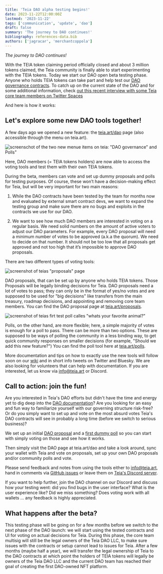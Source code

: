 ```yaml
---
title: 'Teia DAO alpha testing begins!'
date: 2023-11-22T12:00:00Z
lastmod: '2023-11-22'
tags: ['communication', 'update', 'dao']
draft: false
summary: 'The journey to DAO continues!'
bibliography: references-data.bib
authors: ['jagracar', 'merchantcoppola']
---
```






_The journey to DAO continues!_

With the TEIA token claiming period officially closed and about 3 million tokens claimed, the Teia community is finally able to start experimenting with the TEIA tokens. Today we start our DAO open beta testing phase. Anyone who holds TEIA tokens can take part and help test our [DAO governance contracts](https://github.com/teia-community/teia-docs/wiki/Governance-on-Teia). To catch up on the current state of the DAO and for some additional information, check [out this recent interview with some Teia core team members on Twitter Spaces](https://twitter.com/i/spaces/1YpKkwXeYLAKj?s=20)

And here is how it works:
                                                                                                                                                                      
## Let's explore some new DAO tools together!                                                              

A few days ago we opened a new feature: the [teia.art/dao](https://teia.art/dao) page (also accessible through the menu on teia.art).

![screenschot of the two new menue items on teia: "DAO governance" and Polls"](https://github.com/teia-community/teia-blog/assets/97635650/7a8c36dc-5a9a-4383-bfae-0f34561fcc0e)

Here, DAO members (= TEIA tokens holders) are now able to access the voting tools and test them with their own TEIA tokens.
 
During the beta, members can vote and set up dummy proposals and polls for testing purposes. Of course, these won’t have a decision-making effect for Teia, but will be very important for two main reasons:

1) While the DAO contracts have been tested by the team for months now and evaluated by external smart contract devs, we want to expand the testing group and make sure there are no bugs and exploits in the contracts we use for our DAO.

2) We want to see how much DAO members are interested in voting on a regular basis. We need solid numbers on the amount of active voters to adjust our DAO parameters. For example, every DAO proposal will need a minimum number of votes to be approved (a.k.a the quorum). We need to decide on that number. It should not be too low that all proposals get approved and not too high that it’s impossible to approve DAO proposals. 

There are two different types of voting tools: 

![screenshot of teias "proposals" page](https://github.com/teia-community/teia-blog/assets/97635650/62cc1311-8033-4323-a6e8-8579e565a563)

DAO proposals, that can be set up by anyone who holds TEIA tokens. Those Proposals will be legally binding decisions for Teia. DAO proposals need a lot of votes to pass; they can only be in the format of yes/no votes and are supposed to be used for "big decisions" like transfers from the main treasury, roadmap decisions, and appointing and removing core team members. You can find the DAO proposal page at [teia.art/proposals](https://teia.art/dao/proposals).

![screenshot of teias firt test poll calles "whats your favorite animal?"](https://github.com/teia-community/teia-blog/assets/97635650/8d1dfe06-bdd2-4fa1-9aa8-bf0231ed8015)

Polls, on the other hand, are more flexible; here, a simple majority of votes is enough for a poll to pass. There can be more than two options. These are supposed to be ways of polling the community in a less binding way, to get quick community responses on smaller decisions (for example, "Should we add this new feature?") You can find the poll tool here at [teia.art/polls](https://teia.art/polls).

More documentation and tips on how to exactly use the new tools will follow soon on our [wiki](https://github.com/teia-community/teia-docs/wiki/) and in short info tweets on Twitter and Bluesky. We are also looking for volunteers that can help with documentation. If you are interested, let us know via info@teia.art or Discord.

## Call to action: join the fun!

Are you interested in Teia's DAO efforts but didn't have the time and energy yet to dig deep into the [DAO documentation](https://github.com/teia-community/teia-docs/wiki/Governance-on-Teia)? Are you looking for an easy and fun way to familiarize yourself with our governing structure risk-free? Or do you simply want to set up and vote on the most absurd votes Teia's DAO contracts will see in probably a long time (before we switch to serious business)?

We set up an initial [DAO proposal](https://teia.art/dao/proposals) and a [first dummy poll](https://teia.art/polls) so you can start with simply voting on those and see how it works.

Then simply visit the DAO page at teia.art/dao and take a look around, sync your wallet with Teia and vote on proposals, set up your own DAO proposals and/or community polls and vote.

                                                                                                                                                                      
Please send feedback and notes from using the tools either to info@teia.art, hand in comments via  [GitHub issues](https://github.com/teia-community/teia-ui/issues) or leave them on [Teia's Discord server](https://discord.gg/AFfn4Ra9VS).

If you want to help further, join the DAO channel on our Discord and discuss how your testing went: did you find bugs in the user interface? What is the user experience like? Did we miss something? Does voting work with all wallets … any feedback is highly appreciated.

## What happens after the beta?

This testing phase will be going on for a few months before we switch to the next phase of the DAO launch: we will start using the tested contracts and UI for voting on actual decisions for Teia. During this phase, the core team multisig will still be the legal owners of the Teia DAO LLC, to make sure issues with the contracts or setup cannot lead to issues for Teia. After a few months (maybe half a year), we will transfer the legal ownership of Teia to the DAO contracts at which point the holders of TEIA tokens will legally be owners of the Teia DAO LLC and the current DAO team has reached their goal of creating the first DAO-owned NFT platform.
